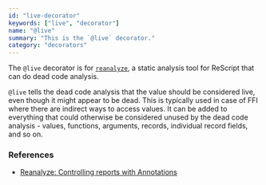 ```yaml
---
id: "live-decorator"
keywords: ["live", "decorator"]
name: "@live"
summary: "This is the `@live` decorator."
category: "decorators"
---
```


The `@live` decorator is for [`reanalyze`](https://github.com/rescript-association/reanalyze), a static analysis tool for ReScript that can do dead code analysis.

`@live` tells the dead code analysis that the value should be considered live, even though it might appear to be dead. This is typically used in case of FFI where there are indirect ways to access values.
It can be added to everything that could otherwise be considered unused by the dead code analysis - values, functions, arguments, records, individual record fields, and so on.

### References

- [Reanalyze: Controlling reports with Annotations](https://github.com/rescript-association/reanalyze#dce-controlling-reports-with-annotations)
